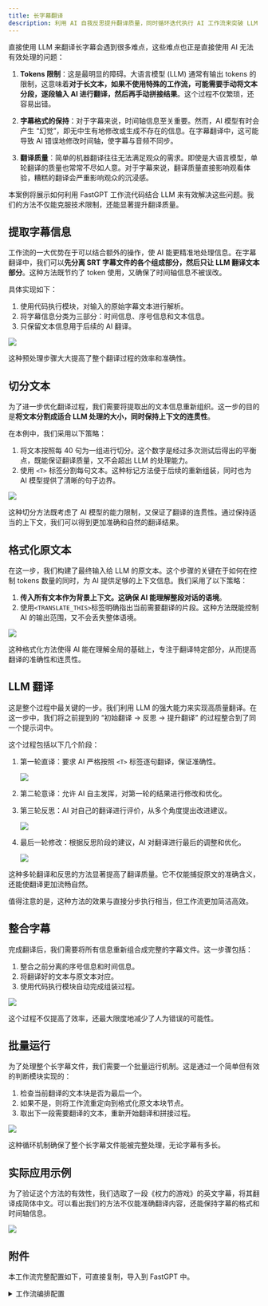 ```yaml
---
title: 长字幕翻译
description: 利用 AI 自我反思提升翻译质量，同时循环迭代执行 AI 工作流来突破 LLM tokens 限制，实现一个高效的长字幕翻译机器人。
---
```


直接使用 LLM 来翻译长字幕会遇到很多难点，这些难点也正是直接使用 AI 无法有效处理的问题：

1. **Tokens 限制**：这是最明显的障碍。大语言模型 (LLM) 通常有输出 tokens 的限制，这意味着**对于长文本，如果不使用特殊的工作流，可能需要手动将文本分段，逐段输入 AI 进行翻译，然后再手动拼接结果**。这个过程不仅繁琐，还容易出错。

2. **字幕格式的保持**：对于字幕来说，时间轴信息至关重要。然而，AI 模型有时会产生 “幻觉”，即无中生有地修改或生成不存在的信息。在字幕翻译中，这可能导致 AI 错误地修改时间轴，使字幕与音频不同步。

3. **翻译质量**：简单的机器翻译往往无法满足观众的需求。即使是大语言模型，单轮翻译的质量也常常不尽如人意。对于字幕来说，翻译质量直接影响观看体验，糟糕的翻译会严重影响观众的沉浸感。

本案例将展示如何利用 FastGPT 工作流代码结合 LLM 来有效解决这些问题。我们的方法不仅能克服技术限制，还能显著提升翻译质量。

## 提取字幕信息

工作流的一大优势在于可以结合额外的操作，使 AI 能更精准地处理信息。在字幕翻译中，我们可以**先分离 SRT 字幕文件的各个组成部分，然后只让 LLM 翻译文本部分**。这种方法既节约了 token 使用，又确保了时间轴信息不被误改。

具体实现如下：

1. 使用代码执行模块，对输入的原始字幕文本进行解析。
2. 将字幕信息分类为三部分：时间信息、序号信息和文本信息。
3. 只保留文本信息用于后续的 AI 翻译。

![](/imgs/extract-subtitle.png)

这种预处理步骤大大提高了整个翻译过程的效率和准确性。

## 切分文本

为了进一步优化翻译过程，我们需要将提取出的文本信息重新组织。这一步的目的是**将文本分割成适合 LLM 处理的大小，同时保持上下文的连贯性**。

在本例中，我们采用以下策略：

1. 将文本按照每 40 句为一组进行切分。这个数字是经过多次测试后得出的平衡点，既能保证翻译质量，又不会超出 LLM 的处理能力。
2. 使用 `<T>` 标签分割每句文本。这种标记方法便于后续的重新组装，同时也为 AI 模型提供了清晰的句子边界。

![](/imgs/cut-text.png)

这种切分方法既考虑了 AI 模型的能力限制，又保证了翻译的连贯性。通过保持适当的上下文，我们可以得到更加准确和自然的翻译结果。

## 格式化原文本

在这一步，我们构建了最终输入给 LLM 的原文本。这个步骤的关键在于如何在控制 tokens 数量的同时，为 AI 提供足够的上下文信息。我们采用了以下策略：

1. **传入所有文本作为背景上下文。这确保 AI 能理解整段对话的语境**。
2. 使用`<TRANSLATE_THIS>`标签明确指出当前需要翻译的片段。这种方法既能控制 AI 的输出范围，又不会丢失整体语境。

![](/imgs/format-original-text.png)

这种格式化方法使得 AI 能在理解全局的基础上，专注于翻译特定部分，从而提高翻译的准确性和连贯性。

## LLM 翻译

这是整个过程中最关键的一步。我们利用 LLM 的强大能力来实现高质量翻译。在这一步中，我们将之前提到的 “初始翻译 -> 反思 -> 提升翻译” 的过程整合到了同一个提示词中。

这个过程包括以下几个阶段：

1. 第一轮直译：要求 AI 严格按照 `<T>` 标签逐句翻译，保证准确性。

   ![](/imgs/ai-translate-1.png)

2. 第二轮意译：允许 AI 自主发挥，对第一轮的结果进行修改和优化。

3. 第三轮反思：AI 对自己的翻译进行评价，从多个角度提出改进建议。

   ![](/imgs/ai-translate-2.png)

4. 最后一轮修改：根据反思阶段的建议，AI 对翻译进行最后的调整和优化。

   ![](/imgs/ai-translate-3.png)

这种多轮翻译和反思的方法显著提高了翻译质量。它不仅能捕捉原文的准确含义，还能使翻译更加流畅自然。

值得注意的是，这种方法的效果与直接分步执行相当，但工作流更加简洁高效。

## 整合字幕

完成翻译后，我们需要将所有信息重新组合成完整的字幕文件。这一步骤包括：

1. 整合之前分离的序号信息和时间信息。
2. 将翻译好的文本与原文本对应。
3. 使用代码执行模块自动完成组装过程。

![](/imgs/combine-subtitle.png)

这个过程不仅提高了效率，还最大限度地减少了人为错误的可能性。

## 批量运行

为了处理整个长字幕文件，我们需要一个批量运行机制。这是通过一个简单但有效的判断模块实现的：

1. 检查当前翻译的文本块是否为最后一个。
2. 如果不是，则将工作流重定向到格式化原文本块节点。
3. 取出下一段需要翻译的文本，重新开始翻译和拼接过程。

![](/imgs/loop-execution.png)

这种循环机制确保了整个长字幕文件能被完整处理，无论字幕有多长。

## 实际应用示例

为了验证这个方法的有效性，我们选取了一段《权力的游戏》的英文字幕，将其翻译成简体中文。可以看出我们的方法不仅能准确翻译内容，还能保持字幕的格式和时间轴信息。

![](/imgs/gpt-translate-example.png)


## 附件

本工作流完整配置如下，可直接复制，导入到 FastGPT 中。
<details>
<summary>工作流编排配置</summary>

```json
{
  "nodes": [
    {
      "nodeId": "userGuide",
      "name": "系统配置",
      "intro": "可以配置应用的系统参数",
      "avatar": "core/workflow/template/systemConfig",
      "flowNodeType": "userGuide",
      "position": {
        "x": -1453.0815298642474,
        "y": 269.10239463914263
      },
      "version": "481",
      "inputs": [
        {
          "key": "welcomeText",
          "renderTypeList": [
            "hidden"
          ],
          "valueType": "string",
          "label": "core.app.Welcome Text",
          "value": ""
        },
        {
          "key": "variables",
          "renderTypeList": [
            "hidden"
          ],
          "valueType": "any",
          "label": "core.app.Chat Variable",
          "value": []
        },
        {
          "key": "questionGuide",
          "valueType": "boolean",
          "renderTypeList": [
            "hidden"
          ],
          "label": "core.app.Question Guide",
          "value": false
        },
        {
          "key": "tts",
          "renderTypeList": [
            "hidden"
          ],
          "valueType": "any",
          "label": "",
          "value": {
            "type": "web"
          }
        },
        {
          "key": "whisper",
          "renderTypeList": [
            "hidden"
          ],
          "valueType": "any",
          "label": "",
          "value": {
            "open": false,
            "autoSend": false,
            "autoTTSResponse": false
          }
        },
        {
          "key": "scheduleTrigger",
          "renderTypeList": [
            "hidden"
          ],
          "valueType": "any",
          "label": "",
          "value": null
        }
      ],
      "outputs": []
    },
    {
      "nodeId": "448745",
      "name": "流程开始",
      "intro": "",
      "avatar": "core/workflow/template/workflowStart",
      "flowNodeType": "workflowStart",
      "position": {
        "x": -1458.2511936623089,
        "y": 1218.2790943636066
      },
      "version": "481",
      "inputs": [
        {
          "key": "userChatInput",
          "renderTypeList": [
            "reference",
            "textarea"
          ],
          "valueType": "string",
          "label": "用户问题",
          "required": true,
          "toolDescription": "用户问题"
        }
      ],
      "outputs": [
        {
          "id": "userChatInput",
          "key": "userChatInput",
          "label": "core.module.input.label.user question",
          "type": "static",
          "valueType": "string"
        }
      ]
    },
    {
      "nodeId": "yjFO3YcM7KG2",
      "name": "LLM 翻译",
      "intro": "AI 大模型对话",
      "avatar": "core/workflow/template/aiChat",
      "flowNodeType": "chatNode",
      "showStatus": true,
      "position": {
        "x": 2569.420973631976,
        "y": 909.4127366971411
      },
      "version": "481",
      "inputs": [
        {
          "key": "model",
          "renderTypeList": [
            "settingLLMModel",
            "reference"
          ],
          "label": "core.module.input.label.aiModel",
          "valueType": "string",
          "selectedTypeIndex": 0,
          "value": "claude-3-5-sonnet-20240620"
        },
        {
          "key": "temperature",
          "renderTypeList": [
            "hidden"
          ],
          "label": "",
          "value": 3,
          "valueType": "number",
          "min": 0,
          "max": 10,
          "step": 1
        },
        {
          "key": "maxToken",
          "renderTypeList": [
            "hidden"
          ],
          "label": "",
          "value": 4000,
          "valueType": "number",
          "min": 100,
          "max": 4000,
          "step": 50
        },
        {
          "key": "isResponseAnswerText",
          "renderTypeList": [
            "hidden"
          ],
          "label": "",
          "value": false,
          "valueType": "boolean"
        },
        {
          "key": "quoteTemplate",
          "renderTypeList": [
            "hidden"
          ],
          "label": "",
          "valueType": "string"
        },
        {
          "key": "quotePrompt",
          "renderTypeList": [
            "hidden"
          ],
          "label": "",
          "valueType": "string"
        },
        {
          "key": "systemPrompt",
          "renderTypeList": [
            "textarea",
            "reference"
          ],
          "max": 3000,
          "valueType": "string",
          "label": "core.ai.Prompt",
          "description": "core.app.tip.chatNodeSystemPromptTip",
          "placeholder": "core.app.tip.chatNodeSystemPromptTip",
          "value": "# Role: 资深字幕翻译专家\n\n## Background:\n你是一位经验丰富的{{source_lang}}和{{target_lang}}字幕翻译专家,精通{{source_lang}}和{{target_lang}}互译,尤其擅长将{{source_lang}}字幕译成流畅易懂的{{target_lang}}字幕。你曾多次带领团队完成大型商业电影的字幕翻译项目,所翻译的字幕广受好评。\n\n## Attention:\n- 翻译过程中要始终坚持\"信、达、雅\"的原则,但\"达\"尤为重要\n- 翻译的字幕要符合{{target_lang}}的表达习惯,通俗易懂,连贯流畅\n- 避免使用过于文绉绉的表达和晦涩难懂的典故引用 \n- 诗词歌词等内容需按原文换行和节奏分行,不破坏原排列格式  \n- 翻译对象是字幕，请进入整段文本的语境中对需要翻译的文本段进行翻译\n- <T>是标识每一帧字幕的标签,请严格按照<T>对文本的分割逐帧翻译，每一帧字幕末尾不要加 \\n 回车标识，且第一帧字幕开头不需要加<T>标识\n\n## Constraints:\n- 必须严格遵循四轮翻译流程:直译、意译、反思、提升\n- 译文要忠实原文,准确无误,不能遗漏或曲解原意\n- 最终译文使用Markdown的代码块呈现,但是不用输出markdown这个单词\n- <T>是标识每一帧字幕的标签,请严格按照<T>对文本的分割逐帧翻译，每一帧字幕末尾不要加 \\n 回车标识，且第一帧字幕开头不需要加<T>标识\n\n## Goals:\n- 通过四轮翻译流程,将{{source_lang}}字幕译成高质量的{{target_lang}}字幕\n- 翻译的字幕要准确传达原字幕意思,语言表达力求浅显易懂,朗朗上口  \n\n## Workflow:\n1. 第一轮直译:严格按照<T>逐句翻译,不遗漏任何信息\n2. 第二轮意译:在直译的基础上用通俗流畅的{{target_lang}}意译原文,逐句翻译,保留<T>标识标签\n3. 第三轮反思:仔细审视译文,分点列出一份建设性的批评和有用的建议清单以改进翻译，对每一句话提出建议，从以下四个角度展开\n    (i) 准确性（纠正添加、误译、遗漏或未翻译的文本错误），\n    (ii) 流畅性（应用{{target_lang}}的语法、拼写和标点规则，并确保没有不必要的重复），\n    (iii) 风格（确保翻译反映源文本的风格并考虑其文化背景），\n    (iv) 术语（确保术语使用一致且反映源文本所在领域，注意确保使用{{target_lang}}中的等效习语）\n4. 第四轮提升:严格遵循第三轮提出的建议对翻译修改,定稿出一个简洁畅达、符合大众观影习惯的字幕译文,保留<T>标识标签\n\n## OutputFormat:\n- 每一轮前用【思考】说明该轮要点\n- 第一轮和第二轮翻译后用【翻译】呈现译文\n- 第三轮输出建议清单，分点列出，在每一点前用*xxx*标识这条建议对应的要点，如*风格*;建议前用【思考】说明该轮要点，建议后用【建议】呈现建议\n- 第四轮在\\`\\`\\`代码块中展示最终{{target_lang}}字幕文件内容，如\\`\\`\\`xxx\\`\\`\\`\n\n## Suggestions:\n- 直译时力求忠实原文,但注意控制每帧字幕的字数,必要时进行精简压缩\n- 意译时在准确表达原意的基础上,用最朴实无华的{{target_lang}}来表达\n- 反思环节重点关注译文是否符合{{target_lang}}表达习惯,是否通俗易懂,是否准确流畅,是否术语一致\n- 提升环节采用反思环节的建议对意译环节的翻译进行修改，适度采用一些口语化的表达、网络流行语等,增强字幕的亲和力\n- 注意<T>是很重要的标识标签，请确保标签能在正确位置输出"
        },
        {
          "key": "history",
          "renderTypeList": [
            "numberInput",
            "reference"
          ],
          "valueType": "chatHistory",
          "label": "core.module.input.label.chat history",
          "description": "最多携带多少轮对话记录",
          "required": true,
          "min": 0,
          "max": 50,
          "value": 6
        },
        {
          "key": "userChatInput",
          "renderTypeList": [
            "reference",
            "textarea"
          ],
          "valueType": "string",
          "label": "用户问题",
          "required": true,
          "toolDescription": "用户问题",
          "value": [
            "bxz97Vg4Omux",
            "system_text"
          ]
        },
        {
          "key": "quoteQA",
          "renderTypeList": [
            "settingDatasetQuotePrompt"
          ],
          "label": "",
          "debugLabel": "知识库引用",
          "description": "",
          "valueType": "datasetQuote"
        }
      ],
      "outputs": [
        {
          "id": "history",
          "key": "history",
          "required": true,
          "label": "core.module.output.label.New context",
          "description": "core.module.output.description.New context",
          "valueType": "chatHistory",
          "type": "static"
        },
        {
          "id": "answerText",
          "key": "answerText",
          "required": true,
          "label": "core.module.output.label.Ai response content",
          "description": "core.module.output.description.Ai response content",
          "valueType": "string",
          "type": "static"
        }
      ]
    },
    {
      "nodeId": "bxz97Vg4Omux",
      "name": "LLM 翻译提示词",
      "intro": "可对固定或传入的文本进行加工后输出，非字符串类型数据最终会转成字符串类型。",
      "avatar": "core/workflow/template/textConcat",
      "flowNodeType": "textEditor",
      "position": {
        "x": 1893.11421220213,
        "y": 1065.1299598362698
      },
      "version": "486",
      "inputs": [
        {
          "key": "system_addInputParam",
          "renderTypeList": [
            "addInputParam"
          ],
          "valueType": "dynamic",
          "label": "",
          "required": false,
          "description": "可以引用其他节点的输出，作为文本拼接的变量，通过 {{字段名}} 来引用变量",
          "customInputConfig": {
            "selectValueTypeList": [
              "string",
              "number",
              "boolean",
              "object",
              "arrayString",
              "arrayNumber",
              "arrayBoolean",
              "arrayObject",
              "any",
              "chatHistory",
              "datasetQuote",
              "dynamic",
              "selectApp",
              "selectDataset"
            ],
            "showDescription": false,
            "showDefaultValue": false
          }
        },
        {
          "key": "system_textareaInput",
          "renderTypeList": [
            "textarea"
          ],
          "valueType": "string",
          "required": true,
          "label": "拼接文本",
          "placeholder": "可通过 {{字段名}} 来引用变量",
          "value": "你的任务是将文本从{{source_lang}}翻译成{{target_lang}}\n\n源文本如下,由XML标签<SOURCE_TEXT>和</SOURCE_TEXT>分隔:\n\n<SOURCE_TEXT>\n\n{{tagged_text}}\n\n</SOURCE_TEXT>\n\n仅翻译源文本中由<TRANSLATE_THIS>和</TRANSLATE_THIS>分隔的部分,将其余的源文本作为上下文\n\n重申一下,你应该只翻译文本的这一部分,这里再次显示在<TRANSLATE_THIS>和</TRANSLATE_THIS>之间:\n\n<TRANSLATE_THIS>\n\n{{chunk_to_translate}}\n\n</TRANSLATE_THIS>"
        },
        {
          "renderTypeList": [
            "reference"
          ],
          "valueType": "string",
          "canEdit": true,
          "key": "tagged_text",
          "label": "tagged_text",
          "customInputConfig": {
            "selectValueTypeList": [
              "string",
              "number",
              "boolean",
              "object",
              "arrayString",
              "arrayNumber",
              "arrayBoolean",
              "arrayObject",
              "any",
              "chatHistory",
              "datasetQuote",
              "dynamic",
              "selectApp",
              "selectDataset"
            ],
            "showDescription": false,
            "showDefaultValue": false
          },
          "required": true,
          "value": [
            "quYZgsW32ApA",
            "xhXu6sdEWBnF"
          ]
        },
        {
          "renderTypeList": [
            "reference"
          ],
          "valueType": "string",
          "canEdit": true,
          "key": "chunk_to_translate",
          "label": "chunk_to_translate",
          "customInputConfig": {
            "selectValueTypeList": [
              "string",
              "number",
              "boolean",
              "object",
              "arrayString",
              "arrayNumber",
              "arrayBoolean",
              "arrayObject",
              "any",
              "chatHistory",
              "datasetQuote",
              "dynamic",
              "selectApp",
              "selectDataset"
            ],
            "showDescription": false,
            "showDefaultValue": false
          },
          "required": true,
          "value": [
            "quYZgsW32ApA",
            "eCp73lztAEGK"
          ]
        }
      ],
      "outputs": [
        {
          "id": "system_text",
          "key": "system_text",
          "label": "拼接结果",
          "type": "static",
          "valueType": "string"
        }
      ]
    },
    {
      "nodeId": "w4heEpNflz59",
      "name": "判断是否执行结束",
      "intro": "根据一定的条件，执行不同的分支。",
      "avatar": "core/workflow/template/ifelse",
      "flowNodeType": "ifElseNode",
      "showStatus": true,
      "position": {
        "x": 5625.495682697096,
        "y": 1199.9313115831496
      },
      "version": "481",
      "inputs": [
        {
          "key": "ifElseList",
          "renderTypeList": [
            "hidden"
          ],
          "valueType": "any",
          "label": "",
          "value": [
            {
              "condition": "AND",
              "list": [
                {
                  "variable": [
                    "a2lqxASWi1vb",
                    "nmBmGaARbKkl"
                  ],
                  "condition": "equalTo",
                  "value": "true"
                }
              ]
            }
          ]
        }
      ],
      "outputs": [
        {
          "id": "ifElseResult",
          "key": "ifElseResult",
          "label": "判断结果",
          "valueType": "string",
          "type": "static"
        }
      ]
    },
    {
      "nodeId": "a2lqxASWi1vb",
      "name": "判断是否执行结束",
      "intro": "执行一段简单的脚本代码，通常用于进行复杂的数据处理。",
      "avatar": "core/workflow/template/codeRun",
      "flowNodeType": "code",
      "showStatus": true,
      "position": {
        "x": 5099.256084679105,
        "y": 1102.1518590433243
      },
      "version": "482",
      "inputs": [
        {
          "key": "system_addInputParam",
          "renderTypeList": [
            "addInputParam"
          ],
          "valueType": "dynamic",
          "label": "",
          "required": false,
          "description": "这些变量会作为代码的运行的输入参数",
          "customInputConfig": {
            "selectValueTypeList": [
              "string",
              "number",
              "boolean",
              "object",
              "arrayString",
              "arrayNumber",
              "arrayBoolean",
              "arrayObject",
              "any",
              "chatHistory",
              "datasetQuote",
              "dynamic",
              "selectApp",
              "selectDataset"
            ],
            "showDescription": false,
            "showDefaultValue": true
          }
        },
        {
          "key": "codeType",
          "renderTypeList": [
            "hidden"
          ],
          "label": "",
          "value": "js"
        },
        {
          "key": "code",
          "renderTypeList": [
            "custom"
          ],
          "label": "",
          "value": "function main({chunks, currentChunk}){\n    const findIndex = chunks.findIndex((item) => item === currentChunk)\n\n    return {\n        isEnd: chunks.length-1 === findIndex,\n        i: findIndex + 1,\n    }\n}"
        },
        {
          "renderTypeList": [
            "reference"
          ],
          "valueType": "arrayString",
          "canEdit": true,
          "key": "chunks",
          "label": "chunks",
          "customInputConfig": {
            "selectValueTypeList": [
              "string",
              "number",
              "boolean",
              "object",
              "arrayString",
              "arrayNumber",
              "arrayBoolean",
              "arrayObject",
              "any",
              "chatHistory",
              "datasetQuote",
              "dynamic",
              "selectApp",
              "selectDataset"
            ],
            "showDescription": false,
            "showDefaultValue": true
          },
          "required": true,
          "value": [
            "y3WEYOQ09CGC",
            "qLUQfhG0ILRX"
          ]
        },
        {
          "renderTypeList": [
            "reference"
          ],
          "valueType": "string",
          "canEdit": true,
          "key": "currentChunk",
          "label": "currentChunk",
          "customInputConfig": {
            "selectValueTypeList": [
              "string",
              "number",
              "boolean",
              "object",
              "arrayString",
              "arrayNumber",
              "arrayBoolean",
              "arrayObject",
              "any",
              "chatHistory",
              "datasetQuote",
              "dynamic",
              "selectApp",
              "selectDataset"
            ],
            "showDescription": false,
            "showDefaultValue": true
          },
          "required": true,
          "value": [
            "quYZgsW32ApA",
            "eCp73lztAEGK"
          ]
        }
      ],
      "outputs": [
        {
          "id": "system_rawResponse",
          "key": "system_rawResponse",
          "label": "完整响应数据",
          "valueType": "object",
          "type": "static"
        },
        {
          "id": "error",
          "key": "error",
          "label": "运行错误",
          "description": "代码运行错误信息，成功时返回空",
          "valueType": "object",
          "type": "static"
        },
        {
          "id": "system_addOutputParam",
          "key": "system_addOutputParam",
          "type": "dynamic",
          "valueType": "dynamic",
          "label": "",
          "customFieldConfig": {
            "selectValueTypeList": [
              "string",
              "number",
              "boolean",
              "object",
              "arrayString",
              "arrayNumber",
              "arrayBoolean",
              "arrayObject",
              "any",
              "chatHistory",
              "datasetQuote",
              "dynamic",
              "selectApp",
              "selectDataset"
            ],
            "showDescription": false,
            "showDefaultValue": false
          },
          "description": "将代码中 return 的对象作为输出，传递给后续的节点。变量名需要对应 return 的 key"
        },
        {
          "id": "nmBmGaARbKkl",
          "valueType": "boolean",
          "type": "dynamic",
          "key": "isEnd",
          "label": "isEnd"
        },
        {
          "id": "nqB98uKpq6Ig",
          "valueType": "number",
          "type": "dynamic",
          "key": "i",
          "label": "i"
        }
      ]
    },
    {
      "nodeId": "quYZgsW32ApA",
      "name": "格式化源文本块",
      "intro": "执行一段简单的脚本代码，通常用于进行复杂的数据处理。",
      "avatar": "core/workflow/template/codeRun",
      "flowNodeType": "code",
      "showStatus": true,
      "position": {
        "x": 1251.2839737092052,
        "y": 991.619268503857
      },
      "version": "482",
      "inputs": [
        {
          "key": "system_addInputParam",
          "renderTypeList": [
            "addInputParam"
          ],
          "valueType": "dynamic",
          "label": "",
          "required": false,
          "description": "这些变量会作为代码的运行的输入参数",
          "customInputConfig": {
            "selectValueTypeList": [
              "string",
              "number",
              "boolean",
              "object",
              "arrayString",
              "arrayNumber",
              "arrayBoolean",
              "arrayObject",
              "any",
              "chatHistory",
              "datasetQuote",
              "dynamic",
              "selectApp",
              "selectDataset"
            ],
            "showDescription": false,
            "showDefaultValue": true
          }
        },
        {
          "key": "codeType",
          "renderTypeList": [
            "hidden"
          ],
          "label": "",
          "value": "js"
        },
        {
          "key": "code",
          "renderTypeList": [
            "custom"
          ],
          "label": "",
          "value": "function main({source_text_chunks, i=0}){\n    let before = source_text_chunks.slice(0, i).join(\"\");\n    let current = \" <TRANSLATE_THIS>\" + source_text_chunks[i] + \"</TRANSLATE_THIS>\";\n    let after = source_text_chunks.slice(i + 1).join(\"\");\n    let tagged_text = before + current + after;\n\n    return {\n        tagged_text,\n        chunk_to_translate: source_text_chunks[i],\n    }\n}"
        },
        {
          "renderTypeList": [
            "reference"
          ],
          "valueType": "number",
          "canEdit": true,
          "key": "i",
          "label": "i",
          "customInputConfig": {
            "selectValueTypeList": [
              "string",
              "number",
              "boolean",
              "object",
              "arrayString",
              "arrayNumber",
              "arrayBoolean",
              "arrayObject",
              "any",
              "chatHistory",
              "datasetQuote",
              "dynamic",
              "selectApp",
              "selectDataset"
            ],
            "showDescription": false,
            "showDefaultValue": true
          },
          "required": true,
          "value": [
            "a2lqxASWi1vb",
            "nqB98uKpq6Ig"
          ]
        },
        {
          "renderTypeList": [
            "reference"
          ],
          "valueType": "arrayString",
          "canEdit": true,
          "key": "source_text_chunks",
          "label": "source_text_chunks",
          "customInputConfig": {
            "selectValueTypeList": [
              "string",
              "number",
              "boolean",
              "object",
              "arrayString",
              "arrayNumber",
              "arrayBoolean",
              "arrayObject",
              "any",
              "chatHistory",
              "datasetQuote",
              "dynamic",
              "selectApp",
              "selectDataset"
            ],
            "showDescription": false,
            "showDefaultValue": true
          },
          "required": true,
          "value": [
            "y3WEYOQ09CGC",
            "qLUQfhG0ILRX"
          ]
        }
      ],
      "outputs": [
        {
          "id": "system_rawResponse",
          "key": "system_rawResponse",
          "label": "完整响应数据",
          "valueType": "object",
          "type": "static"
        },
        {
          "id": "error",
          "key": "error",
          "label": "运行错误",
          "description": "代码运行错误信息，成功时返回空",
          "valueType": "object",
          "type": "static"
        },
        {
          "id": "system_addOutputParam",
          "key": "system_addOutputParam",
          "type": "dynamic",
          "valueType": "dynamic",
          "label": "",
          "customFieldConfig": {
            "selectValueTypeList": [
              "string",
              "number",
              "boolean",
              "object",
              "arrayString",
              "arrayNumber",
              "arrayBoolean",
              "arrayObject",
              "any",
              "chatHistory",
              "datasetQuote",
              "dynamic",
              "selectApp",
              "selectDataset"
            ],
            "showDescription": false,
            "showDefaultValue": false
          },
          "description": "将代码中 return 的对象作为输出，传递给后续的节点。变量名需要对应 return 的 key"
        },
        {
          "id": "xhXu6sdEWBnF",
          "valueType": "string",
          "type": "dynamic",
          "key": "tagged_text",
          "label": "tagged_text"
        },
        {
          "id": "eCp73lztAEGK",
          "valueType": "string",
          "type": "dynamic",
          "key": "chunk_to_translate",
          "label": "chunk_to_translate"
        }
      ]
    },
    {
      "nodeId": "izsNX8FXGD1t",
      "name": "指定回复",
      "intro": "该模块可以直接回复一段指定的内容。常用于引导、提示。非字符串内容传入时，会转成字符串进行输出。",
      "avatar": "core/workflow/template/reply",
      "flowNodeType": "answerNode",
      "position": {
        "x": 6399.439691374053,
        "y": 1204.4024103331792
      },
      "version": "481",
      "inputs": [
        {
          "key": "text",
          "renderTypeList": [
            "textarea",
            "reference"
          ],
          "valueType": "any",
          "required": true,
          "label": "core.module.input.label.Response content",
          "description": "core.module.input.description.Response content",
          "placeholder": "core.module.input.description.Response content",
          "value": "\n\n*** 字幕反思翻译完成！***"
        }
      ],
      "outputs": []
    },
    {
      "nodeId": "vlNHndpNuFXB",
      "name": "取出 LLM 翻译第四轮文本",
      "intro": "执行一段简单的脚本代码，通常用于进行复杂的数据处理。",
      "avatar": "core/workflow/template/codeRun",
      "flowNodeType": "code",
      "showStatus": true,
      "position": {
        "x": 3284.6375352131763,
        "y": 950.1100995985583
      },
      "version": "482",
      "inputs": [
        {
          "key": "system_addInputParam",
          "renderTypeList": [
            "addInputParam"
          ],
          "valueType": "dynamic",
          "label": "",
          "required": false,
          "description": "这些变量会作为代码的运行的输入参数",
          "editField": {
            "key": true,
            "valueType": true
          },
          "customInputConfig": {
            "selectValueTypeList": [
              "string",
              "number",
              "boolean",
              "object",
              "arrayString",
              "arrayNumber",
              "arrayBoolean",
              "arrayObject",
              "any",
              "chatHistory",
              "datasetQuote",
              "dynamic",
              "selectApp",
              "selectDataset"
            ],
            "showDescription": false,
            "showDefaultValue": true
          }
        },
        {
          "key": "codeType",
          "renderTypeList": [
            "hidden"
          ],
          "label": "",
          "value": "js"
        },
        {
          "key": "code",
          "renderTypeList": [
            "custom"
          ],
          "label": "",
          "value": "function main({data1}){\n    const result = data1.split(\"```\").filter(item => !!item.trim())\n\n    if(result[result.length-1]) {\n        return {\n            result: result[result.length-1].trim() \n        }\n    }\n\n    return {\n        result: '未截取到翻译内容'\n    }\n}"
        },
        {
          "key": "data1",
          "valueType": "string",
          "label": "data1",
          "renderTypeList": [
            "reference"
          ],
          "description": "",
          "canEdit": true,
          "editField": {
            "key": true,
            "valueType": true
          },
          "value": [
            "yjFO3YcM7KG2",
            "answerText"
          ],
          "customInputConfig": {
            "selectValueTypeList": [
              "string",
              "number",
              "boolean",
              "object",
              "arrayString",
              "arrayNumber",
              "arrayBoolean",
              "arrayObject",
              "any",
              "chatHistory",
              "datasetQuote",
              "dynamic",
              "selectApp",
              "selectDataset"
            ],
            "showDescription": false,
            "showDefaultValue": true
          }
        }
      ],
      "outputs": [
        {
          "id": "system_rawResponse",
          "key": "system_rawResponse",
          "label": "完整响应数据",
          "valueType": "object",
          "type": "static"
        },
        {
          "id": "error",
          "key": "error",
          "label": "运行错误",
          "description": "代码运行错误信息，成功时返回空",
          "valueType": "object",
          "type": "static"
        },
        {
          "id": "system_addOutputParam",
          "key": "system_addOutputParam",
          "type": "dynamic",
          "valueType": "dynamic",
          "label": "",
          "customFieldConfig": {
            "selectValueTypeList": [
              "string",
              "number",
              "boolean",
              "object",
              "arrayString",
              "arrayNumber",
              "arrayBoolean",
              "arrayObject",
              "any",
              "chatHistory",
              "datasetQuote",
              "dynamic",
              "selectApp",
              "selectDataset"
            ],
            "showDescription": false,
            "showDefaultValue": false
          },
          "description": "将代码中 return 的对象作为输出，传递给后续的节点。变量名需要对应 return 的 key"
        },
        {
          "id": "qLUQfhG0ILRX",
          "type": "dynamic",
          "key": "result",
          "valueType": "string",
          "label": "result"
        },
        {
          "id": "gR0mkQpJ4Og8",
          "type": "dynamic",
          "key": "data2",
          "valueType": "string",
          "label": "data2"
        }
      ]
    },
    {
      "nodeId": "qlt9KJbbS9yJ",
      "name": "判断源语言和目标语言是否相同",
      "intro": "根据一定的条件，执行不同的分支。",
      "avatar": "core/workflow/template/ifelse",
      "flowNodeType": "ifElseNode",
      "showStatus": true,
      "position": {
        "x": -648.2730659546055,
        "y": 1295.3336516652123
      },
      "version": "481",
      "inputs": [
        {
          "key": "ifElseList",
          "renderTypeList": [
            "hidden"
          ],
          "valueType": "any",
          "label": "",
          "value": [
            {
              "condition": "AND",
              "list": [
                {
                  "variable": [
                    "frjbsrlnJJsR",
                    "qLUQfhG0ILRX"
                  ],
                  "condition": "equalTo",
                  "value": "false"
                }
              ]
            }
          ]
        }
      ],
      "outputs": [
        {
          "id": "ifElseResult",
          "key": "ifElseResult",
          "label": "判断结果",
          "valueType": "string",
          "type": "static"
        }
      ]
    },
    {
      "nodeId": "frjbsrlnJJsR",
      "name": "判断源语言和目标语言是否相同",
      "intro": "执行一段简单的脚本代码，通常用于进行复杂的数据处理。",
      "avatar": "core/workflow/template/codeRun",
      "flowNodeType": "code",
      "showStatus": true,
      "position": {
        "x": -1142.9562352499165,
        "y": 1031.4486788585432
      },
      "version": "482",
      "inputs": [
        {
          "key": "system_addInputParam",
          "renderTypeList": [
            "addInputParam"
          ],
          "valueType": "dynamic",
          "label": "",
          "required": false,
          "description": "这些变量会作为代码的运行的输入参数",
          "customInputConfig": {
            "selectValueTypeList": [
              "string",
              "number",
              "boolean",
              "object",
              "arrayString",
              "arrayNumber",
              "arrayBoolean",
              "arrayObject",
              "any",
              "chatHistory",
              "datasetQuote",
              "dynamic",
              "selectApp",
              "selectDataset"
            ],
            "showDescription": false,
            "showDefaultValue": true
          }
        },
        {
          "key": "codeType",
          "renderTypeList": [
            "hidden"
          ],
          "label": "",
          "value": "js"
        },
        {
          "key": "code",
          "renderTypeList": [
            "custom"
          ],
          "label": "",
          "value": "function main({source_lang, target_lang}){\n    \n    return {\n        result: source_lang === target_lang\n    }\n}"
        },
        {
          "renderTypeList": [
            "reference"
          ],
          "valueType": "string",
          "canEdit": true,
          "key": "source_lang",
          "label": "source_lang",
          "customInputConfig": {
            "selectValueTypeList": [
              "string",
              "number",
              "boolean",
              "object",
              "arrayString",
              "arrayNumber",
              "arrayBoolean",
              "arrayObject",
              "any",
              "chatHistory",
              "datasetQuote",
              "dynamic",
              "selectApp",
              "selectDataset"
            ],
            "showDescription": false,
            "showDefaultValue": true
          },
          "required": true,
          "value": [
            "VARIABLE_NODE_ID",
            "source_lang"
          ]
        },
        {
          "renderTypeList": [
            "reference"
          ],
          "valueType": "string",
          "canEdit": true,
          "key": "target_lang",
          "label": "target_lang",
          "customInputConfig": {
            "selectValueTypeList": [
              "string",
              "number",
              "boolean",
              "object",
              "arrayString",
              "arrayNumber",
              "arrayBoolean",
              "arrayObject",
              "any",
              "chatHistory",
              "datasetQuote",
              "dynamic",
              "selectApp",
              "selectDataset"
            ],
            "showDescription": false,
            "showDefaultValue": true
          },
          "required": true,
          "value": [
            "VARIABLE_NODE_ID",
            "target_lang"
          ]
        }
      ],
      "outputs": [
        {
          "id": "system_rawResponse",
          "key": "system_rawResponse",
          "label": "完整响应数据",
          "valueType": "object",
          "type": "static"
        },
        {
          "id": "error",
          "key": "error",
          "label": "运行错误",
          "description": "代码运行错误信息，成功时返回空",
          "valueType": "object",
          "type": "static"
        },
        {
          "id": "system_addOutputParam",
          "key": "system_addOutputParam",
          "type": "dynamic",
          "valueType": "dynamic",
          "label": "",
          "customFieldConfig": {
            "selectValueTypeList": [
              "string",
              "number",
              "boolean",
              "object",
              "arrayString",
              "arrayNumber",
              "arrayBoolean",
              "arrayObject",
              "any",
              "chatHistory",
              "datasetQuote",
              "dynamic",
              "selectApp",
              "selectDataset"
            ],
            "showDescription": false,
            "showDefaultValue": false
          },
          "description": "将代码中 return 的对象作为输出，传递给后续的节点。变量名需要对应 return 的 key"
        },
        {
          "id": "qLUQfhG0ILRX",
          "type": "dynamic",
          "key": "result",
          "valueType": "boolean",
          "label": "result"
        }
      ]
    },
    {
      "nodeId": "dFxrGZS3Wmnz",
      "name": "提示源语言与目标语言相同",
      "intro": "该模块可以直接回复一段指定的内容。常用于引导、提示。非字符串内容传入时，会转成字符串进行输出。",
      "avatar": "core/workflow/template/reply",
      "flowNodeType": "answerNode",
      "position": {
        "x": -554.7555863373991,
        "y": 1727.175384457058
      },
      "version": "481",
      "inputs": [
        {
          "key": "text",
          "renderTypeList": [
            "textarea",
            "reference"
          ],
          "valueType": "any",
          "required": true,
          "label": "core.module.input.label.Response content",
          "description": "core.module.input.description.Response content",
          "placeholder": "core.module.input.description.Response content",
          "selectedTypeIndex": 0,
          "value": "{{source_lang}} 无需再次翻译为 {{target_lang}} ~"
        }
      ],
      "outputs": []
    },
    {
      "nodeId": "tqzmK5oPR9BA",
      "name": "输出翻译",
      "intro": "该模块可以直接回复一段指定的内容。常用于引导、提示。非字符串内容传入时，会转成字符串进行输出。",
      "avatar": "core/workflow/template/reply",
      "flowNodeType": "answerNode",
      "position": {
        "x": 4378.294585712487,
        "y": 1268.975092230105
      },
      "version": "481",
      "inputs": [
        {
          "key": "text",
          "renderTypeList": [
            "textarea",
            "reference"
          ],
          "valueType": "any",
          "required": true,
          "label": "core.module.input.label.Response content",
          "description": "core.module.input.description.Response content",
          "placeholder": "core.module.input.description.Response content",
          "selectedTypeIndex": 1,
          "value": [
            "ppPP6o7YYSTJ",
            "dYalXmYJ60bj"
          ]
        }
      ],
      "outputs": []
    },
    {
      "nodeId": "kbr342XlxSZR",
      "name": "提取字幕信息",
      "intro": "执行一段简单的脚本代码，通常用于进行复杂的数据处理。",
      "avatar": "core/workflow/template/codeRun",
      "flowNodeType": "code",
      "showStatus": true,
      "position": {
        "x": 185.35869756392378,
        "y": 1004.6884026918935
      },
      "version": "482",
      "inputs": [
        {
          "key": "system_addInputParam",
          "renderTypeList": [
            "addInputParam"
          ],
          "valueType": "dynamic",
          "label": "",
          "required": false,
          "description": "这些变量会作为代码的运行的输入参数",
          "customInputConfig": {
            "selectValueTypeList": [
              "string",
              "number",
              "boolean",
              "object",
              "arrayString",
              "arrayNumber",
              "arrayBoolean",
              "arrayObject",
              "any",
              "chatHistory",
              "datasetQuote",
              "dynamic",
              "selectApp",
              "selectDataset"
            ],
            "showDescription": false,
            "showDefaultValue": true
          }
        },
        {
          "key": "codeType",
          "renderTypeList": [
            "hidden"
          ],
          "label": "",
          "value": "js"
        },
        {
          "key": "code",
          "renderTypeList": [
            "custom"
          ],
          "label": "",
          "value": "function main({text}){\n  const lines = text.split('\\n');\n  const timePattern = /\\d{2}:\\d{2}:\\d{2},\\d{3} --> \\d{2}:\\d{2}:\\d{2},\\d{3}/;\n  const numberInfo = [];\n  const timeInfo = [];\n  const textInfo = [];\n  let currentText = [];\n\n  // 提取序号、时间戳和文本信息\n  lines.forEach(line => {\n    if (/^\\d+$/.test(line.trim())) {\n      numberInfo.push(line.trim());\n    } else if (timePattern.test(line)) {\n      timeInfo.push(line);\n      if (currentText.length > 0) {\n        textInfo.push(currentText.join(' '));\n        currentText = [];\n      }\n    } else if (line.trim() === '') {\n      // Skip empty lines\n    } else {\n      currentText.push(line.trim());\n    }\n  });\n\n  if (currentText.length > 0) {\n    textInfo.push(currentText.join(' '));\n  }\n\n  return { numberInfo, timeInfo, textInfo };\n}"
        },
        {
          "renderTypeList": [
            "reference"
          ],
          "valueType": "string",
          "canEdit": true,
          "key": "text",
          "label": "text",
          "customInputConfig": {
            "selectValueTypeList": [
              "string",
              "number",
              "boolean",
              "object",
              "arrayString",
              "arrayNumber",
              "arrayBoolean",
              "arrayObject",
              "any",
              "chatHistory",
              "datasetQuote",
              "dynamic",
              "selectApp",
              "selectDataset"
            ],
            "showDescription": false,
            "showDefaultValue": true
          },
          "required": true,
          "value": [
            "448745",
            "userChatInput"
          ]
        }
      ],
      "outputs": [
        {
          "id": "system_rawResponse",
          "key": "system_rawResponse",
          "label": "完整响应数据",
          "valueType": "object",
          "type": "static"
        },
        {
          "id": "error",
          "key": "error",
          "label": "运行错误",
          "description": "代码运行错误信息，成功时返回空",
          "valueType": "object",
          "type": "static"
        },
        {
          "id": "system_addOutputParam",
          "key": "system_addOutputParam",
          "type": "dynamic",
          "valueType": "dynamic",
          "label": "",
          "customFieldConfig": {
            "selectValueTypeList": [
              "string",
              "number",
              "boolean",
              "object",
              "arrayString",
              "arrayNumber",
              "arrayBoolean",
              "arrayObject",
              "any",
              "chatHistory",
              "datasetQuote",
              "dynamic",
              "selectApp",
              "selectDataset"
            ],
            "showDescription": false,
            "showDefaultValue": false
          },
          "description": "将代码中 return 的对象作为输出，传递给后续的节点。变量名需要对应 return 的 key"
        },
        {
          "id": "h3qVuGhV9HNm",
          "valueType": "arrayString",
          "type": "dynamic",
          "key": "timeInfo",
          "label": "timeInfo"
        },
        {
          "id": "zGYRMNA9xGuI",
          "valueType": "arrayString",
          "type": "dynamic",
          "key": "textInfo",
          "label": "textInfo"
        },
        {
          "id": "dhzTt6Riz8Dp",
          "valueType": "arrayString",
          "type": "dynamic",
          "key": "numberInfo",
          "label": "numberInfo"
        }
      ]
    },
    {
      "nodeId": "ppPP6o7YYSTJ",
      "name": "格式化字幕文件",
      "intro": "执行一段简单的脚本代码，通常用于进行复杂的数据处理。",
      "avatar": "core/workflow/template/codeRun",
      "flowNodeType": "code",
      "showStatus": true,
      "position": {
        "x": 3825.553384884565,
        "y": 956.4575651844932
      },
      "version": "482",
      "inputs": [
        {
          "key": "system_addInputParam",
          "renderTypeList": [
            "addInputParam"
          ],
          "valueType": "dynamic",
          "label": "",
          "required": false,
          "description": "这些变量会作为代码的运行的输入参数",
          "customInputConfig": {
            "selectValueTypeList": [
              "string",
              "number",
              "boolean",
              "object",
              "arrayString",
              "arrayNumber",
              "arrayBoolean",
              "arrayObject",
              "any",
              "chatHistory",
              "datasetQuote",
              "dynamic",
              "selectApp",
              "selectDataset"
            ],
            "showDescription": false,
            "showDefaultValue": true
          }
        },
        {
          "key": "codeType",
          "renderTypeList": [
            "hidden"
          ],
          "label": "",
          "value": "js"
        },
        {
          "key": "code",
          "renderTypeList": [
            "custom"
          ],
          "label": "",
          "value": "function main({combinedText, transedText, timeInfo, currentIndex=0,numberInfo}){\n  const textLines = combinedText.split('<T>');\n  const resultLines = transedText.split('<T>');\n  const combinedLines = [];\n\n  resultLines.forEach((line, index) => {\n    combinedLines.push(numberInfo[currentIndex+index]);\n    combinedLines.push(timeInfo[currentIndex+index]);\n    combinedLines.push(line)\n    combinedLines.push(textLines[index]);\n    combinedLines.push('');\n  });\n\n  const srtContent = combinedLines.join('\\n');\n  \n\n    return {\n        srtContent,\n        currentIndex: currentIndex+textLines.length\n    }\n}"
        },
        {
          "renderTypeList": [
            "reference"
          ],
          "valueType": "string",
          "canEdit": true,
          "key": "combinedText",
          "label": "combinedText",
          "customInputConfig": {
            "selectValueTypeList": [
              "string",
              "number",
              "boolean",
              "object",
              "arrayString",
              "arrayNumber",
              "arrayBoolean",
              "arrayObject",
              "any",
              "chatHistory",
              "datasetQuote",
              "dynamic",
              "selectApp",
              "selectDataset"
            ],
            "showDescription": false,
            "showDefaultValue": true
          },
          "required": true,
          "value": [
            "quYZgsW32ApA",
            "eCp73lztAEGK"
          ]
        },
        {
          "renderTypeList": [
            "reference"
          ],
          "valueType": "string",
          "canEdit": true,
          "key": "transedText",
          "label": "transedText",
          "customInputConfig": {
            "selectValueTypeList": [
              "string",
              "number",
              "boolean",
              "object",
              "arrayString",
              "arrayNumber",
              "arrayBoolean",
              "arrayObject",
              "any",
              "chatHistory",
              "datasetQuote",
              "dynamic",
              "selectApp",
              "selectDataset"
            ],
            "showDescription": false,
            "showDefaultValue": true
          },
          "required": true,
          "value": [
            "vlNHndpNuFXB",
            "qLUQfhG0ILRX"
          ]
        },
        {
          "renderTypeList": [
            "reference"
          ],
          "valueType": "arrayString",
          "canEdit": true,
          "key": "timeInfo",
          "label": "timeInfo",
          "customInputConfig": {
            "selectValueTypeList": [
              "string",
              "number",
              "boolean",
              "object",
              "arrayString",
              "arrayNumber",
              "arrayBoolean",
              "arrayObject",
              "any",
              "chatHistory",
              "datasetQuote",
              "dynamic",
              "selectApp",
              "selectDataset"
            ],
            "showDescription": false,
            "showDefaultValue": true
          },
          "required": true,
          "value": [
            "kbr342XlxSZR",
            "h3qVuGhV9HNm"
          ]
        },
        {
          "renderTypeList": [
            "reference"
          ],
          "valueType": "number",
          "canEdit": true,
          "key": "currentIndex",
          "label": "currentIndex",
          "customInputConfig": {
            "selectValueTypeList": [
              "string",
              "number",
              "boolean",
              "object",
              "arrayString",
              "arrayNumber",
              "arrayBoolean",
              "arrayObject",
              "any",
              "chatHistory",
              "datasetQuote",
              "dynamic",
              "selectApp",
              "selectDataset"
            ],
            "showDescription": false,
            "showDefaultValue": true
          },
          "required": true,
          "value": [
            "ppPP6o7YYSTJ",
            "u6eqeC0pEPe0"
          ]
        },
        {
          "renderTypeList": [
            "reference"
          ],
          "valueType": "arrayString",
          "canEdit": true,
          "key": "numberInfo",
          "label": "numberInfo",
          "customInputConfig": {
            "selectValueTypeList": [
              "string",
              "number",
              "boolean",
              "object",
              "arrayString",
              "arrayNumber",
              "arrayBoolean",
              "arrayObject",
              "any",
              "chatHistory",
              "datasetQuote",
              "dynamic",
              "selectApp",
              "selectDataset"
            ],
            "showDescription": false,
            "showDefaultValue": true
          },
          "required": true,
          "value": [
            "kbr342XlxSZR",
            "dhzTt6Riz8Dp"
          ]
        }
      ],
      "outputs": [
        {
          "id": "system_rawResponse",
          "key": "system_rawResponse",
          "label": "完整响应数据",
          "valueType": "object",
          "type": "static"
        },
        {
          "id": "error",
          "key": "error",
          "label": "运行错误",
          "description": "代码运行错误信息，成功时返回空",
          "valueType": "object",
          "type": "static"
        },
        {
          "id": "system_addOutputParam",
          "key": "system_addOutputParam",
          "type": "dynamic",
          "valueType": "dynamic",
          "label": "",
          "customFieldConfig": {
            "selectValueTypeList": [
              "string",
              "number",
              "boolean",
              "object",
              "arrayString",
              "arrayNumber",
              "arrayBoolean",
              "arrayObject",
              "any",
              "chatHistory",
              "datasetQuote",
              "dynamic",
              "selectApp",
              "selectDataset"
            ],
            "showDescription": false,
            "showDefaultValue": false
          },
          "description": "将代码中 return 的对象作为输出，传递给后续的节点。变量名需要对应 return 的 key"
        },
        {
          "id": "dYalXmYJ60bj",
          "valueType": "string",
          "type": "dynamic",
          "key": "srtContent",
          "label": "srtContent"
        },
        {
          "id": "u6eqeC0pEPe0",
          "valueType": "number",
          "type": "dynamic",
          "key": "currentIndex",
          "label": "currentIndex"
        }
      ]
    },
    {
      "nodeId": "y3WEYOQ09CGC",
      "name": "切分文本",
      "intro": "执行一段简单的脚本代码，通常用于进行复杂的数据处理。",
      "avatar": "core/workflow/template/codeRun",
      "flowNodeType": "code",
      "showStatus": true,
      "position": {
        "x": 742.138506499589,
        "y": 1011.2409789066801
      },
      "version": "482",
      "inputs": [
        {
          "key": "system_addInputParam",
          "renderTypeList": [
            "addInputParam"
          ],
          "valueType": "dynamic",
          "label": "",
          "required": false,
          "description": "这些变量会作为代码的运行的输入参数",
          "customInputConfig": {
            "selectValueTypeList": [
              "string",
              "number",
              "boolean",
              "object",
              "arrayString",
              "arrayNumber",
              "arrayBoolean",
              "arrayObject",
              "any",
              "chatHistory",
              "datasetQuote",
              "dynamic",
              "selectApp",
              "selectDataset"
            ],
            "showDescription": false,
            "showDefaultValue": true
          }
        },
        {
          "key": "codeType",
          "renderTypeList": [
            "hidden"
          ],
          "label": "",
          "value": "js"
        },
        {
          "key": "code",
          "renderTypeList": [
            "custom"
          ],
          "label": "",
          "value": "function main({textArray}){\n const groupSize = 20\n const delimiter = '<T>'\n\n  const result = [];\n\n  for (let i = 0; i < textArray.length; i += groupSize) {\n    result.push(textArray.slice(i, i + groupSize).join(delimiter));\n  }\n\n  return {result};\n}"
        },
        {
          "renderTypeList": [
            "reference"
          ],
          "valueType": "arrayString",
          "canEdit": true,
          "key": "textArray",
          "label": "textArray",
          "customInputConfig": {
            "selectValueTypeList": [
              "string",
              "number",
              "boolean",
              "object",
              "arrayString",
              "arrayNumber",
              "arrayBoolean",
              "arrayObject",
              "any",
              "chatHistory",
              "datasetQuote",
              "dynamic",
              "selectApp",
              "selectDataset"
            ],
            "showDescription": false,
            "showDefaultValue": true
          },
          "required": true,
          "value": [
            "kbr342XlxSZR",
            "zGYRMNA9xGuI"
          ]
        }
      ],
      "outputs": [
        {
          "id": "system_rawResponse",
          "key": "system_rawResponse",
          "label": "完整响应数据",
          "valueType": "object",
          "type": "static"
        },
        {
          "id": "error",
          "key": "error",
          "label": "运行错误",
          "description": "代码运行错误信息，成功时返回空",
          "valueType": "object",
          "type": "static"
        },
        {
          "id": "system_addOutputParam",
          "key": "system_addOutputParam",
          "type": "dynamic",
          "valueType": "dynamic",
          "label": "",
          "customFieldConfig": {
            "selectValueTypeList": [
              "string",
              "number",
              "boolean",
              "object",
              "arrayString",
              "arrayNumber",
              "arrayBoolean",
              "arrayObject",
              "any",
              "chatHistory",
              "datasetQuote",
              "dynamic",
              "selectApp",
              "selectDataset"
            ],
            "showDescription": false,
            "showDefaultValue": false
          },
          "description": "将代码中 return 的对象作为输出，传递给后续的节点。变量名需要对应 return 的 key"
        },
        {
          "id": "qLUQfhG0ILRX",
          "type": "dynamic",
          "key": "result",
          "valueType": "arrayString",
          "label": "result"
        }
      ]
    }
  ],
  "edges": [
    {
      "source": "bxz97Vg4Omux",
      "target": "yjFO3YcM7KG2",
      "sourceHandle": "bxz97Vg4Omux-source-right",
      "targetHandle": "yjFO3YcM7KG2-target-left"
    },
    {
      "source": "a2lqxASWi1vb",
      "target": "w4heEpNflz59",
      "sourceHandle": "a2lqxASWi1vb-source-right",
      "targetHandle": "w4heEpNflz59-target-left"
    },
    {
      "source": "w4heEpNflz59",
      "target": "izsNX8FXGD1t",
      "sourceHandle": "w4heEpNflz59-source-IF",
      "targetHandle": "izsNX8FXGD1t-target-left"
    },
    {
      "source": "448745",
      "target": "frjbsrlnJJsR",
      "sourceHandle": "448745-source-right",
      "targetHandle": "frjbsrlnJJsR-target-left"
    },
    {
      "source": "frjbsrlnJJsR",
      "target": "qlt9KJbbS9yJ",
      "sourceHandle": "frjbsrlnJJsR-source-right",
      "targetHandle": "qlt9KJbbS9yJ-target-left"
    },
    {
      "source": "tqzmK5oPR9BA",
      "target": "a2lqxASWi1vb",
      "sourceHandle": "tqzmK5oPR9BA-source-right",
      "targetHandle": "a2lqxASWi1vb-target-left"
    },
    {
      "source": "yjFO3YcM7KG2",
      "target": "vlNHndpNuFXB",
      "sourceHandle": "yjFO3YcM7KG2-source-right",
      "targetHandle": "vlNHndpNuFXB-target-left"
    },
    {
      "source": "ppPP6o7YYSTJ",
      "target": "tqzmK5oPR9BA",
      "sourceHandle": "ppPP6o7YYSTJ-source-right",
      "targetHandle": "tqzmK5oPR9BA-target-left"
    },
    {
      "source": "kbr342XlxSZR",
      "target": "y3WEYOQ09CGC",
      "sourceHandle": "kbr342XlxSZR-source-right",
      "targetHandle": "y3WEYOQ09CGC-target-left"
    },
    {
      "source": "y3WEYOQ09CGC",
      "target": "quYZgsW32ApA",
      "sourceHandle": "y3WEYOQ09CGC-source-right",
      "targetHandle": "quYZgsW32ApA-target-left"
    },
    {
      "source": "quYZgsW32ApA",
      "target": "bxz97Vg4Omux",
      "sourceHandle": "quYZgsW32ApA-source-right",
      "targetHandle": "bxz97Vg4Omux-target-left"
    },
    {
      "source": "w4heEpNflz59",
      "target": "quYZgsW32ApA",
      "sourceHandle": "w4heEpNflz59-source-ELSE",
      "targetHandle": "quYZgsW32ApA-target-left"
    },
    {
      "source": "qlt9KJbbS9yJ",
      "target": "kbr342XlxSZR",
      "sourceHandle": "qlt9KJbbS9yJ-source-IF",
      "targetHandle": "kbr342XlxSZR-target-left"
    },
    {
      "source": "qlt9KJbbS9yJ",
      "target": "dFxrGZS3Wmnz",
      "sourceHandle": "qlt9KJbbS9yJ-source-ELSE",
      "targetHandle": "dFxrGZS3Wmnz-target-right"
    },
    {
      "source": "vlNHndpNuFXB",
      "target": "ppPP6o7YYSTJ",
      "sourceHandle": "vlNHndpNuFXB-source-right",
      "targetHandle": "ppPP6o7YYSTJ-target-left"
    }
  ],
  "chatConfig": {
    "welcomeText": "你好，欢迎使用长字幕反思翻译机器人。\n\n在完成下方设置后，可以直接输入需要翻译的文本",
    "variables": [
      {
        "id": "v98n5b",
        "key": "source_lang",
        "label": "源语言",
        "type": "select",
        "required": true,
        "maxLen": 50,
        "enums": [
          {
            "value": "简体中文"
          },
          {
            "value": "繁體中文"
          },
          {
            "value": "English"
          },
          {
            "value": "Español"
          },
          {
            "value": "Français"
          },
          {
            "value": "Deutsch"
          },
          {
            "value": "Italiano"
          },
          {
            "value": "日本語"
          },
          {
            "value": "한국어"
          },
          {
            "value": "Русский"
          },
          {
            "value": "العربية"
          },
          {
            "value": "Bahasa Indonesia"
          },
          {
            "value": "Polski"
          }
        ],
        "icon": "core/app/variable/select"
      },
      {
        "id": "c3tvge",
        "key": "target_lang",
        "label": "目标语言",
        "type": "select",
        "required": true,
        "maxLen": 50,
        "enums": [
          {
            "value": "简体中文"
          },
          {
            "value": "繁體中文"
          },
          {
            "value": "English"
          },
          {
            "value": "Español"
          },
          {
            "value": "Français"
          },
          {
            "value": "Deutsch"
          },
          {
            "value": "Italiano"
          },
          {
            "value": "日本語"
          },
          {
            "value": "한국어"
          },
          {
            "value": "Русский"
          },
          {
            "value": "العربية"
          },
          {
            "value": "Bahasa Indonesia"
          },
          {
            "value": "Polski"
          }
        ],
        "icon": "core/app/variable/select"
      }
    ],
    "scheduledTriggerConfig": {
      "cronString": "",
      "timezone": "Asia/Shanghai",
      "defaultPrompt": ""
    },
    "_id": "6688b45317c65410d61d58aa"
  }
}
```

</details>
